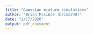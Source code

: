 ```yaml
---
title: "Gaussian mixture simulations"
author: "Brian Masinde (brima748)"
date: "2/17/2020"
output: pdf_document
---
```



